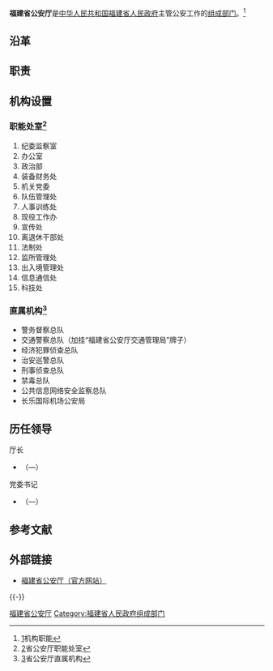 {{Infobox PRCG |color = darkblue
|机构名称=福建省公安厅
|标志1 = Police_Badge,P.R.China.svg
|标志1宽度 = 120px
|标志1说明 = [[中华人民共和国人民警察警徽|中华人民共和国人民警察警徽]]
|标志2=Red star.svg
|标志2说明=[[s:国务院关于国家行政机关和企业事业单位社会团体印章管理的规定|1999年规定]]：[[印章|印章]][[直径|直径]]4.2厘米，中央刊[[五角星|五角星]]，由[[福建省人民政府|福建省人民政府]]制发。
|职位1=厅长
|人员1=[[黄海昆|黄海昆]]
|职位2=副厅长
|人员2=杜清森{{wrap}}许耀鹏{{wrap}}郑雷声{{wrap}}黄华安{{wrap}}张　斌
|人数2=6
|职位3=
|人员3=
|业务上级=[[中华人民共和国公安部|中华人民共和国公安部]]
|组织上级=[[福建省人民政府|福建省人民政府]]
|中共上级=[[中国共产党福建省委员会|中国共产党福建省委员会]]
|中共本级=中国共产党福建省公安厅委员会
|机构类型=[[:Category:福建省人民政府组成部门|福建省人民政府组成部门]]<br />[[福建省|福建省]][[公安机关|公安机关]]
|行政级别=正地厅级
|地址1=[[福建省|福建省]][[福州市|福州市]]华林路12号
|网站=福建省公安厅
|网址=https://gat.fujian.gov.cn/
}}

'''福建省公安厅'''是[[中华人民共和国|中华人民共和国]][[福建省人民政府|福建省人民政府]]主管公安工作的[[福建省人民政府组成部门|组成部门]]。<ref>[http://xxgk.fjgat.gov.cn/templates/xxgk/default_xxgkContent.jsp?modelId=381&atcId=143]{{dead link|date=2018年4月 |bot=InternetArchiveBot |fix-attempted=yes }}机构职能</ref>

==沿革==

==职责==

==机构设置==
===职能处室<ref>[http://xxgk.fjgat.gov.cn/templates/xxgk/default_xxgkContent.jsp?modelId=460&atcId=688]{{dead link|date=2018年4月 |bot=InternetArchiveBot |fix-attempted=yes }}省公安厅职能处室</ref>===
#纪委监察室
#办公室
#政治部
#装备财务处
#机关党委
#队伍管理处
#人事训练处
#现役工作办
#宣传处
#离退休干部处
#法制处
#监所管理处
#出入境管理处
#信息通信处
#科技处

===直属机构<ref>[http://xxgk.fjgat.gov.cn/templates/xxgk/default_xxgkContent.jsp?modelId=460&atcId=688]{{dead link|date=2018年4月 |bot=InternetArchiveBot |fix-attempted=yes }}省公安厅直属机构</ref>===
*警务督察总队
*交通警察总队（加挂“福建省公安厅交通管理局”牌子）
*经济犯罪侦查总队
*治安巡警总队  
*刑事侦查总队
*禁毒总队
*公共信息网络安全监察总队
*长乐国际机场公安局

==历任领导==
{{col-begin}}
{{col-2}}
; 厅长
*[[]]（—）
{{col-2}}
; 党委书记
*[[]]（—）
{{col-end}}

== 参考文献 ==
{{Reflist|2}}

==外部链接==
*[https://gat.fujian.gov.cn/ 福建省公安厅（官方网站）]

{{-}}
{{福建省人民政府}}

[[Category:福建省公安厅|]]
[[Category:福建省人民政府组成部门|Category:福建省人民政府组成部门]]